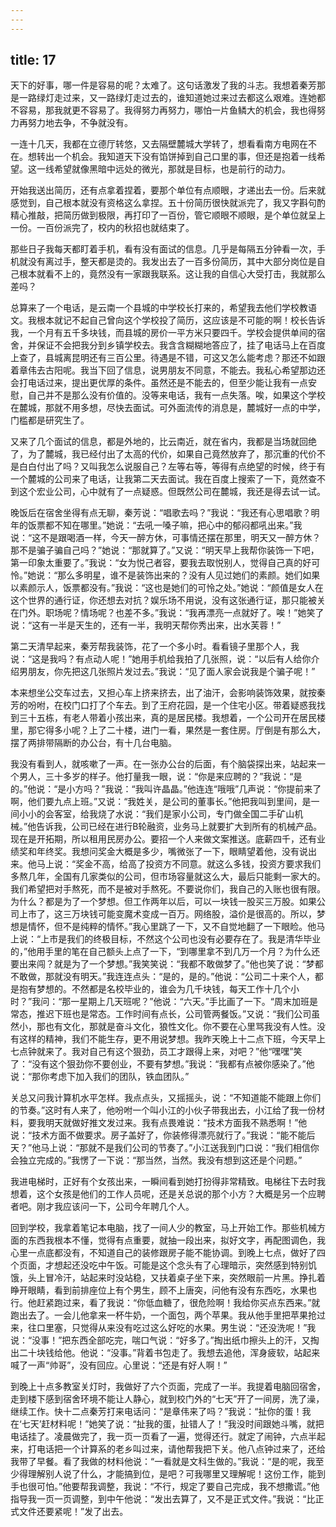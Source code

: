 ```yaml
---
---
---
```

title: 17
---




天下的好事，哪一件是容易的呢？太难了。这句话激发了我的斗志。我想着秦芳那是一路绿灯走过来，又一路绿灯走过去的，谁知道她过来过去都这么艰难。连她都不容易，那我就更不容易了。我得努力再努力，哪怕一片鱼鳞大的机会，我也得努力再努力地去争，不争就没有。

一连十几天，我都在立德厅转悠，又去隔壁麓城大学转了，想看看南方电网在不在。想转出一个机会。我知道天下没有馅饼掉到自己口里的事，但还是抱着一线希望。这一线希望就像黑暗中远处的微光，那就是目标，也是前行的动力。

开始我送出简历，还有点拿着捏着，要那个单位有点顺眼，才递出去一份。后来就感觉到，自己根本就没有资格这么拿捏。五十份简历很快就派完了，我又字斟句酌精心推敲，把简历做到极限，再打印了一百份，管它顺眼不顺眼，是个单位就呈上一份。一百份派完了，校内的秋招也就结束了。

那些日子我每天都盯着手机，看有没有面试的信息。几乎是每隔五分钟看一次，手机就没有离过手，整天都是烫的。我发出去了一百多份简历，其中大部分岗位是自己根本就看不上的，竟然没有一家跟我联系。这让我的自信心大受打击，我就那么差吗？

总算来了一个电话，是云南一个县城的中学校长打来的，希望我去他们学校教语文。我根本就记不起自己曾向这个学校投了简历，这应该是不可能的啊！校长告诉我，一个月有五千多块钱，而县城的房价一平方米只要四千。学校会提供单间的宿舍，并保证不会把我分到乡镇学校去。我含含糊糊地答应了，挂了电话马上在百度上查了，县城离昆明还有三百公里。待遇是不错，可这又怎么能考虑？那还不如跟着章伟去古阳呢。我当下回了信息，说男朋友不同意，不能去。我私心希望那边还会打电话过来，提出更优厚的条件。虽然还是不能去的，但至少能让我有一点安慰，自己并不是那么没有价值的。没等来电话，我有一点失落。唉，如果这个学校在麓城，那就不用多想，尽快去面试。可外面流传的消息是，麓城好一点的中学，门槛都是研究生了。

又来了几个面试的信息，都是外地的，比云南近，就在省内，我都是当场就回绝了，为了麓城，我已经付出了太高的代价，如果自己竟然放弃了，那沉重的代价不是白白付出了吗？又叫我怎么说服自己？左等右等，等得有点绝望的时候，终于有一个麓城的公司来了电话，让我第二天去面试。我在百度上搜索了一下，竟然查不到这个宏业公司，心中就有了一点疑惑。但既然公司在麓城，我还是得去试一试。

晚饭后在宿舍坐得有点无聊，秦芳说：“唱歌去吗？”我说：“我还有心思唱歌？明年的饭票都不知在哪里。”她说：“去吼一嗓子嘛，把心中的郁闷都吼出来。”我说：“这不是跟喝酒一样，今天一醉方休，可事情还摆在那里，明天又一醉方休？那不是骗子骗自己吗？”她说：“那就算了。”又说：“明天早上我帮你装饰一下吧，第一印象太重要了。”我说：“女为悦己者容，要我去取悦别人，觉得自己真的好可怜。”她说：“那么多明星，谁不是装饰出来的？没有人见过她们的素颜。她们如果以素颜示人，饭票都没有。”我说：“这也是她们的可怜之处。”她说：“颜值是女人在这个世界的通行证，你还想去对抗？娱乐场不用说，没有这张通行证，那只能被关在门外。职场呢？情场呢？也差不多。”我说：“我再漂亮一点就好了。唉！”她笑了说：“这有一半是天生的，还有一半，我明天帮你秀出来，出水芙蓉！”

第二天清早起来，秦芳帮我装饰，花了一个多小时。看看镜子里那个人，我说：“这是我吗？有点动人呢！”她用手机给我拍了几张照，说：“以后有人给你介绍男朋友，你先把这几张照片发过去。”我说：“见了面人家会说我是个骗子呢！”

本来想坐公交车过去，又担心车上挤来挤去，出了油汗，会影响装饰效果，就按秦芳的吩咐，在校门口打了个车去。到了王府花园，是一个住宅小区。带着疑惑我找到三十五栋，有老人带着小孩出来，真的是居民楼。我想着，一个公司开在居民楼里，那它得多小呢？上了二十楼，进门一看，果然是一套住房。厅倒是有那么大，摆了两排带隔断的办公台，有十几台电脑。

我没有看到人，就咳嗽了一声。在一张办公台的后面，有个脑袋探出来，站起来一个男人，三十多岁的样子。他打量我一眼，说：“你是来应聘的？”我说：“是的。”他说：“是小方吗？”我说：“我叫许晶晶。”他连连“哦哦”几声说：“你提前来了啊，他们要九点上班。”又说：“我姓关，是公司的董事长。”他把我叫到里间，是一间小小的会客室，给我烧了水说：“我们是家小公司，专门做全国二手矿山机械。”他告诉我，公司已经在进行B轮融资，业务马上就要扩大到所有的机械产品。现在是开拓期，所以租用民房办公。要招一个人来做文案推送。底薪四千，还有业绩奖和年终奖。我想问奖金大概是多少，嘴微张了一下，眼睛望着他，没有说出来。他马上说：“奖金不高，给高了投资方不同意。就这么多钱，投资方要求我们多熬几年，全国有几家类似的公司，但市场容量就这么大，最后只能剩一家大的。我们希望把对手熬死，而不是被对手熬死。不要说你们，我自己的入账也很有限。为什么？都是为了一个梦想。但工作两年以后，可以一块钱一股买三万股。如果公司上市了，这三万块钱可能变魔术变成一百万。网络股，溢价是很高的。所以，梦想是情怀，但不是纯粹的情怀。”我心里跳了一下，又不自觉地翻了一下眼睑。他马上说：“上市是我们的终极目标，不然这个公司也没有必要存在了。我是清华毕业的，”他用手里的笔在自己额头上点了一下，“到哪里拿不到几万一个月？为什么还要出来闯？就是为了一个梦想。”我笑笑说：“我都不敢做梦了。”他也笑了说：“梦都不敢做，那就没有明天。”我连连点头：“是的，是的。”他说：“公司二十来个人，都是抱有梦想的。不然都是名校毕业的，谁会为几千块钱，每天工作十几个小时？”我问：“那一星期上几天班呢？”他说：“六天。”手比画了一下。“周末加班是常态，推迟下班也是常态。工作时间有点长，公司管两餐饭。”又说：“我们公司虽然小，那也有文化，那就是奋斗文化，狼性文化。你不要在心里骂我没有人性。没有这样的精神，我们不能生存，更不用说梦想。我昨天晚上十二点下班，今天早上七点钟就来了。我对自己有这个狠劲，员工才跟得上来，对吧？”他“嘿嘿”笑了：“没有这个狠劲你不要创业，不要有梦想。”我说：“我都有点被你感染了。”他说：“那你考虑下加入我们的团队，铁血团队。”

关总又问我计算机水平怎样。我点点头，又摇摇头，说：“不知道能不能跟上你们的节奏。”这时有人来了，他吩咐一个叫小江的小伙子带我出去，小江给了我一份材料，要我明天就做好推文发过来。我有点畏难说：“技术方面我不熟悉啊！”他说：“技术方面不做要求。房子盖好了，你装修得漂亮就行了。”我说：“能不能后天？”他马上说：“那就不是我们公司的节奏了。”小江送我到门口说：“我们相信你会独立完成的。”我愣了一下说：“那当然，当然。我没有想到这还是个问题。”

我进电梯时，正好有个女孩出来，一瞬间看到她打扮得非常精致。电梯往下去时我想着，这个女孩是他们的工作人员呢，还是关总说的那个小方？大概是另一个应聘者吧。刚才我应该问一下，公司今年聘几个人。

回到学校，我拿着笔记本电脑，找了一间人少的教室，马上开始工作。那些机械方面的东西我根本不懂，觉得有点重要，就抽一段出来，拟好文字，再配图调色，我心里一点底都没有，不知道自己的装修跟房子能不能协调。到晚上七点，做好了四个页面，才想起还没吃中午饭。可能是这个念头有了心理暗示，突然感到特别饥饿，头上冒冷汗，站起来时没站稳，又扶着桌子坐下来，突然眼前一片黑。挣扎着睁开眼睛，看到前排座位上有个男生，顾不上唐突，问他有没有东西吃，水果也行。他赶紧跑过来，看了我说：“你低血糖了，很危险啊！我给你买点东西来。”就跑出去了。一会儿他拿来一杯牛奶，一个面包，两个苹果。我从他手里把苹果抢过来，往口里塞，只觉得从来没有吃过这么好吃的水果。男生说：“还没洗呢！”我说：“没事！”把东西全部吃完，喘口气说：“好多了。”掏出纸巾擦头上的汗，又掏出二十块钱给他。他说：“没事。”背着书包走了。我想去追他，浑身疲软，站起来喊了一声“帅哥”，没有回应。心里说：“还是有好人啊！”

到晚上十点多教室关灯时，我做好了六个页面，完成了一半。我提着电脑回宿舍，走到楼下感到宿舍环境不能让人静心，就到校门外的“七天”开了一间房，洗了澡，继续工作。快十二点秦芳打来电话问：“是章伟来了吗？”我说：“扯你的蛋！我在‘七天’赶材料呢！”她笑了说：“扯我的蛋，扯错人了！”我没时间跟她斗嘴，就把电话挂了。凌晨做完了，我一页一页看了一遍，觉得还行。就定了闹钟，六点半起来，打电话把一个计算系的老乡叫过来，请他帮我把下关。他八点钟过来了，还给我带了早餐。看了我做的材料他说：“一看就是文科生做的。”我说：“是的呢，我至少得理解别人说了什么，才能搞到位，是吧？可我哪里又理解呢！这份工作，能到手也很可怕。”他要帮我调整，我说：“不行，规定了要自己完成，我不想撒谎。”他指导我一页一页调整，到中午他说：“发出去算了，又不是正式文件。”我说：“比正式文件还要紧呢！”发了出去。